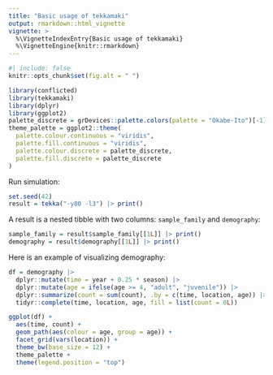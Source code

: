 ```yaml
---
title: "Basic usage of tekkamaki"
output: rmarkdown::html_vignette
vignette: >
  %\VignetteIndexEntry{Basic usage of tekkamaki}
  %\VignetteEngine{knitr::rmarkdown}
---
```


```r
#| include: false
knitr::opts_chunk$set(fig.alt = " ")
```

```r
library(conflicted)
library(tekkamaki)
library(dplyr)
library(ggplot2)
palette_discrete = grDevices::palette.colors(palette = "Okabe-Ito")[-1]
theme_palette = ggplot2::theme(
  palette.colour.continuous = "viridis",
  palette.fill.continuous = "viridis",
  palette.colour.discrete = palette_discrete,
  palette.fill.discrete = palette_discrete
)
```

Run simulation:

```r
set.seed(42)
result = tekka("-y80 -l3") |> print()
```

A result is a nested tibble with two columns: `sample_family` and `demography`:

```r
sample_family = result$sample_family[[1L]] |> print()
demography = result$demography[[1L]] |> print()
```

Here is an example of visualizing demography:

```r
df = demography |>
  dplyr::mutate(time = year + 0.25 * season) |>
  dplyr::mutate(age = ifelse(age >= 4, "adult", "juvenile")) |>
  dplyr::summarize(count = sum(count), .by = c(time, location, age)) |>
  tidyr::complete(time, location, age, fill = list(count = 0L))

ggplot(df) +
  aes(time, count) +
  geom_path(aes(colour = age, group = age)) +
  facet_grid(vars(location)) +
  theme_bw(base_size = 12) +
  theme_palette +
  theme(legend.position = "top")
```
